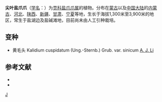 {{Speciesbox
| genus = Kalidium
| species = cuspidatum
| authority = (Ung.-Sternb.) Grub.
| subdivision_ranks =[[变种|变种]]
| subdivision =
* 尖叶盐爪爪 ''K. c.'' var. ''cuspidatum''
* [[黄毛头|黄毛头]] ''K. c.'' var. ''sinicum''
}}

'''尖叶盐爪爪'''（[[学名|学名]]：{{lang|la|''Kalidium cuspidatum''}}）为[[苋科|苋科]][[盐爪爪属|盐爪爪属]]的植物。分布在[[蒙古|蒙古]]以及[[中国大陆|中国大陆]]的[[内蒙古|内蒙古]]、[[河北|河北]]、[[陕西|陕西]]、[[新疆|新疆]]、[[甘肃|甘肃]]、[[宁夏|宁夏]]等地，生长于海拔1,300米至3,900米的地区，常生于盐湖边及盐碱滩地，目前尚未由人工引种栽培。

== 变种 ==
* 黄毛头 Kalidium cuspidatum (Ung.-Sternb.) Grub. var. sinicum [[李安仁|A. J. Li]]

== 参考文献 ==
<div class="references-small">
* {{FRPS}}
* {{cite web| url =http://www.bioinfo.cn/db05/KmzwSpecies.php?action=view&id=3838| title =尖叶盐爪爪（原变种）| work =《中国高等植物数据库全库》| publisher =中国科学院微生物研究所| author =昆明植物研究所| accessdate =2009-02-25| deadurl =yes| archiveurl =https://web.archive.org/web/20160305041036/http://www.bioinfo.cn/db05/KmzwSpecies.php?action=view&id=3838| archivedate =2016-03-05}}
</div>
{{Taxonbar|from=Q11037687}}

{{DEFAULTSORT:Kalidium cuspidatum}}
[[Category:盐爪爪属|J]]
